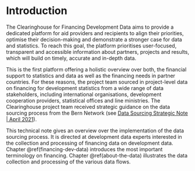 # Introduction

The Clearinghouse for Financing Development Data aims to provide a dedicated platform for aid 
providers and recipients to align their priorities, optimise their decision-making and demonstrate 
a stronger case for data and statistics. To reach this goal, the platform prioritises user-focused, 
transparent and accessible information about partners, projects and results, which will build on 
timely, accurate and in-depth data. 

This is the first platform offering a holistic overview over both, the financial support to statistics 
and data as well as the financing needs in partner countries. For these reasons, the project team 
sourced in project-level data on financing for development statistics from a wide range of data 
stakeholders, including international organisations, development cooperation providers, statistical 
offices and line ministries. The Clearinghouse project team received strategic guidance on the data 
sourcing process from the Bern Network (see [Data Sourcing Strategic Note | April 2021](docs/Data_Sourcing_Strategy_CH_2021.pdf)). 

This technical note gives an overview over the implementation of the data sourcing process. It is 
directed at development data experts interested in the collection and processing of financing data 
on development data. Chapter \@ref(financing-dev-data) introduces the most important terminology on financing. Chapter 
\@ref(about-the-data) illustrates the data collection and processing of the various data flows.